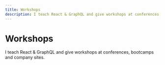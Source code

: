 ```yaml
---
title: Workshops
description: I teach React & GraphQL and give workshops at conferences, bootcamps and company sites.
---
```



# Workshops

I teach React & GraphQL and give workshops at conferences, bootcamps and company sites.

<Workshops />

<WorkshopUpsell />
